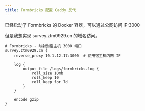 ```yaml
---
title: Formbricks 配置 Caddy 反代
---
```


已经启动了 Formbricks 的 Docker 容器，可以通过公网访问 IP:3000

但是我想实现 survey.ztm0929.cn 的域名访问。

```
# Formbricks - 映射到宿主机 3000 端口
survey.ztm0929.cn {
    reverse_proxy 10.1.12.17:3000  # 使用宿主机内网 IP

    log {
        output file /logs/formbricks.log {
            roll_size 10mb
            roll_keep 10
            roll_keep_for 7d
        }
    }

    encode gzip
}
```